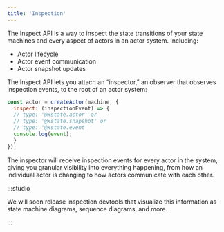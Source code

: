 ```yaml
---
title: 'Inspection'
---
```


The Inspect API is a way to inspect the state transitions of your state machines and every aspect of actors in an actor system. Including:

- Actor lifecycle
- Actor event communication
- Actor snapshot updates

The Inspect API lets you attach an “inspector,” an observer that observes inspection events, to the root of an actor system:

```jsx
const actor = createActor(machine, {
  inspect: (inspectionEvent) => {
  // type: '@xstate.actor' or
  // type: '@xstate.snapshot' or
  // type: '@xstate.event'
  console.log(event);
  }
});
```

The inspector will receive inspection events for every actor in the system, giving you granular visibility into everything happening, from how an individual actor is changing to how actors communicate with each other.


:::studio

We will soon release inspection devtools that visualize this information as state machine diagrams, sequence diagrams, and more.

:::

